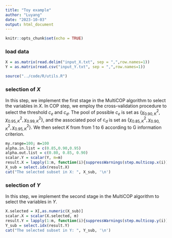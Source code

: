 ```yaml
---
title: "Toy example"
author: "Luyang"
date: "2023-10-03"
output: html_document
---
```


```r
knitr::opts_chunk$set(echo = TRUE)
```

### load data
```r
X = as.matrix(read.delim("input_X.txt", sep = ",",row.names=1))
Y = as.matrix(read.csv("input_Y.txt", sep = ",",row.names=1))

source("../code/R/utils.R")
```



### selection of $X$

In this step, we implement the first stage in the MultiCOP algorithm to select the variables in $X$. In COP step, we employ the cross-validation procedure to select the threshold $c_e$ and $c_d$. The pool of possible $c_e$ is set as $\left\{\chi_{0.90, K}^2, \chi_{0.95 , K}^2, \chi_{0.99 , K}^2\right\}$, and the associated pool of $c_d$ is set as $\left\{\chi_{0.85, K}^2, \chi_{0.90 , K}^2, \chi_{0.95 , K}^2\right\}$. We then select $K$ from from 1 to 6 according to G information criterion.

```r
my.range=100; m=100
alpha.in.list = c(0.85,0.90,0.95)
alpha.out.list = c(0.80, 0.85, 0.90) 
scalar.Y = scalar(Y, m=m)
result.X = lapply(1:m, function(i){suppressWarnings(step.multicop.x(i))})
X_sub = select.idx(result.X)
cat("The selected subset in X: ", X_sub, '\n')
```


### selection of $Y$

In this step, we implement the second stage in the MultiCOP algorithm to select the variables in $Y$.

```r
X.selected = X[,as.numeric(X_sub)]
scalar.X = scalar(X.selected, m)
result.Y = lapply(1:m, function(i){suppressWarnings(step.multicop.y(i))})
Y_sub = select.idx(result.Y)
cat("The selected subset in Y: ", Y_sub, '\n')

```










